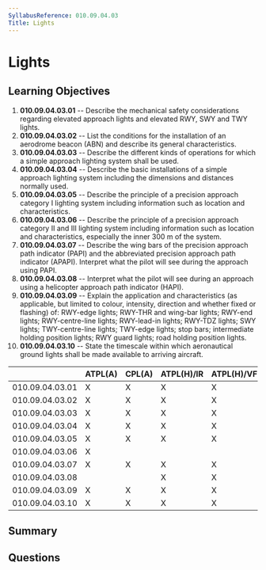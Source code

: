 ```yaml
---
SyllabusReference: 010.09.04.03
Title: Lights
---
```


# Lights

## Learning Objectives

1. **010.09.04.03.01** -- Describe the mechanical safety considerations regarding
   elevated approach lights and elevated RWY, SWY and TWY lights.
2. **010.09.04.03.02** -- List the conditions for the installation of an aerodrome
   beacon (ABN) and describe its general characteristics.
3. **010.09.04.03.03** -- Describe the different kinds of operations for which a
   simple approach lighting system shall be used.
4. **010.09.04.03.04** -- Describe the basic installations of a simple approach
   lighting system including the dimensions and distances normally used.
5. **010.09.04.03.05** -- Describe the principle of a precision approach category
   I lighting system including information such as location and characteristics.
6. **010.09.04.03.06** -- Describe the principle of a precision approach
   category II and III lighting system including information such as location
   and characteristics, especially the inner 300 m of the system.
7. **010.09.04.03.07** -- Describe the wing bars of the precision approach path
   indicator (PAPI) and the abbreviated precision approach path indicator
   (APAPI). Interpret what the pilot will see during the approach using PAPI.
8. **010.09.04.03.08** -- Interpret what the pilot will see during an approach
   using a helicopter approach path indicator (HAPI).
9. **010.09.04.03.09** -- Explain the application and characteristics (as
   applicable, but limited to colour, intensity, direction and whether fixed or
   flashing) of: RWY-edge lights; RWY-THR and wing-bar lights; RWY-end lights;
   RWY-centre-line lights; RWY-lead-in lights; RWY-TDZ lights; SWY lights;
   TWY-centre-line lights; TWY-edge lights; stop bars; intermediate holding
   position lights; RWY guard lights; road holding position lights.
10. **010.09.04.03.10** -- State the timescale within which aeronautical ground
    lights shall be made available to arriving aircraft.

|                 | ATPL(A) | CPL(A) | ATPL(H)/IR | ATPL(H)/VFR | CPL(H) | IR  | CBIR(A) |
| --------------- | ------- | ------ | ---------- | ----------- | ------ | --- | ------- |
| 010.09.04.03.01 | X       | X      | X          | X           | X      | X   | X       |
| 010.09.04.03.02 | X       | X      | X          | X           | X      | X   | X       |
| 010.09.04.03.03 | X       | X      | X          | X           | X      | X   | X       |
| 010.09.04.03.04 | X       | X      | X          | X           | X      | X   | X       |
| 010.09.04.03.05 | X       | X      | X          | X           | X      | X   | X       |
| 010.09.04.03.06 | X       |        |            |             |        | X   | X       |
| 010.09.04.03.07 | X       | X      | X          | X           | X      | X   | X       |
| 010.09.04.03.08 |         |        | X          | X           | X      |     |         |
| 010.09.04.03.09 | X       | X      | X          | X           | X      | X   | X       |
| 010.09.04.03.10 | X       | X      | X          | X           | X      | X   | X       |

## Summary

## Questions
